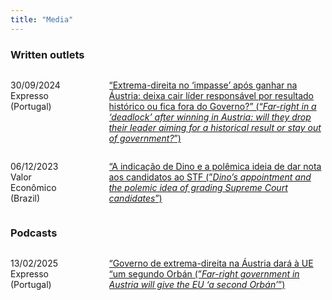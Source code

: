 ```yaml
---
title: "Media"
---
```


### Written outlets

:::: {.columns}
::: {.column width="20%"}

30/09/2024\
Expresso (Portugal)

:::
::: {.column width="5%"}
:::
::: {.column width="75%"}

["Extrema-direita no 'impasse' após ganhar na Áustria: deixa cair líder responsável por resultado histórico ou fica fora do Governo?" ("*Far-right in a 'deadlock' after winning in Austria: will they drop their leader aiming for a historical result or stay out of government?*")](https://expresso.pt/internacional/uniao-europeia/2024-09-30-extrema-direita-no-impasse-apos-ganhar-na-austria-deixa-cair-lider-responsavel-por-resultado-historico-ou-fica-fora-do-governo--d5b2b793)

:::
::::

:::: {.columns}
::: {.column width="20%"}

06/12/2023\
Valor Econômico (Brazil)

:::
::: {.column width="5%"}
:::
::: {.column width="75%"}

["A indicação de Dino e a polêmica ideia de dar nota aos candidatos ao STF ("*Dino's appointment and the polemic idea of grading Supreme Court candidates*")](https://valor.globo.com/opiniao/bruno-carazza/coluna/a-indicacao-de-dino-e-a-polemica-ideia-de-dar-nota-aos-candidatos-ao-stf.ghtml)

:::
::::

### Podcasts

:::: {.columns}
::: {.column width="20%"}

13/02/2025\
Expresso (Portugal)

:::
::: {.column width="5%"}
:::
::: {.column width="75%"}

["Governo de extrema-direita na Áustria dará à UE “um segundo Orbán ("*Far-right government in Austria will give the EU 'a second Orbán'*") ](https://expresso.pt/podcasts/o-mundo-a-seus-pes/2025-01-13-governo-de-extrema-direita-na-austria-dara-a-ue-um-segundo-orban-7567ec63)

:::
::::



